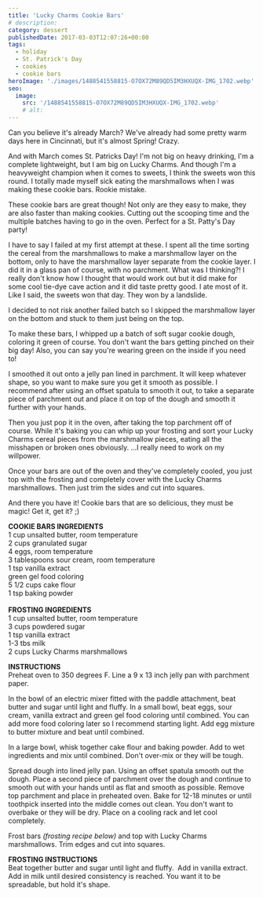 ```yaml
---
title: 'Lucky Charms Cookie Bars'
# description:
category: dessert
publishedDate: 2017-03-03T12:07:26+00:00
tags:
  - holiday
  - St. Patrick's Day
  - cookies
  - cookie bars
heroImage: './images/1488541558815-O7OX72M89QD5IM3HXUQX-IMG_1702.webp'
seo:
  image:
    src: '/1488541558815-O7OX72M89QD5IM3HXUQX-IMG_1702.webp'
    # alt:
---
```



<div class="sqs-html-content">
	<p>
		Can you believe it's already March? We've already had some pretty warm days
		here in Cincinnati, but it's almost Spring! Crazy. 
	</p>
	<p>
		And with March comes St. Patricks Day! I'm not big on heavy drinking, I'm a
		complete lightweight, but I am big on Lucky Charms. And though I'm a
		heavyweight champion when it comes to sweets, I think the sweets won this
		round. I totally made myself sick eating the marshmallows when I was making
		these cookie bars. Rookie mistake. 
	</p>
</div>
<div
	class="image-block-outer-wrapper layout-caption-hidden design-layout-inline"
	data-test="image-block-inline-outer-wrapper"
>
	<figure class="sqs-block-image-figure intrinsic">
		<div
			class="image-block-wrapper"
			data-animation-role="image"
			data-animation-override=""
		>
			<div class="sqs-image-shape-container-element has-aspect-ratio">
				<Picture
					src={ContentImage1}
					alt="Lucky Charms Cookie Bars | Sarah Makes Stuff"
				></Picture>
			</div>
		</div>
	</figure>
</div>
<div class="sqs-html-content">
	<p>
		These cookie bars are great though! Not only are they easy to make, they are
		also faster than making cookies. Cutting out the scooping time and the
		multiple batches having to go in the oven. Perfect for a St. Patty's Day
		party!
	</p>
	<p>
		I have to say I failed at my first attempt at these. I spent all the time
		sorting the cereal from the marshmallows to make a marshmallow layer on the
		bottom, only to have the marshmallow layer separate from the cookie layer. I
		did it in a glass pan of course, with no parchment. What was I thinking?! I
		really don't know how I thought that would work out but it did make for some
		cool tie-dye cave action and it did taste pretty good. I ate most of it.
		Like I said, the sweets won that day. They won by a landslide. 
	</p>
	<p>
		I decided to not risk another failed batch so I skipped the marshmallow
		layer on the bottom and stuck to them just being on the top.
	</p>
</div>
<div
	class="image-block-outer-wrapper layout-caption-hidden design-layout-inline"
	data-test="image-block-inline-outer-wrapper"
>
	<figure class="sqs-block-image-figure intrinsic">
		<div
			class="image-block-wrapper"
			data-animation-role="image"
			data-animation-override=""
		>
			<div class="sqs-image-shape-container-element has-aspect-ratio">
				<Picture
					src={ContentImage2}
					alt="Lucky Charms Cookie Bars | Sarah Makes Stuff"
				></Picture>
			</div>
		</div>
	</figure>
</div>
<div class="sqs-html-content">
	<p>
		To make these bars, I whipped up a batch of soft sugar cookie dough,
		coloring it green of course. You don't want the bars getting pinched on
		their big day! Also, you can say you're wearing green on the inside if you
		need to! 
	</p>
	<p>
		I smoothed it out onto a jelly pan lined in parchment. It will keep whatever
		shape, so you want to make sure you get it smooth as possible. I recommend
		after using an offset spatula to smooth it out, to take a separate piece of
		parchment out and place it on top of the dough and smooth it further with
		your hands. 
	</p>
	<p>
		Then you just pop it in the oven, after taking the top parchment off of
		course. While it's baking you can whip up your frosting and sort your Lucky
		Charms cereal pieces from the marshmallow pieces, eating all the misshapen
		or broken ones obviously. ...I really need to work on my willpower. 
	</p>
</div>
<div
	class="image-block-outer-wrapper layout-caption-hidden design-layout-inline"
	data-test="image-block-inline-outer-wrapper"
>
	<figure class="sqs-block-image-figure intrinsic">
		<div
			class="image-block-wrapper"
			data-animation-role="image"
			data-animation-override=""
		>
			<div class="sqs-image-shape-container-element has-aspect-ratio">
				<Picture
					src={ContentImage3}
					alt="Lucky Charms Cookie Bars | Sarah Makes Stuff"
				></Picture>
			</div>
		</div>
	</figure>
</div>
<div class="sqs-html-content">
	<p>
		Once your bars are out of the oven and they've completely cooled, you just
		top with the frosting and completely cover with the Lucky Charms
		marshmallows. Then just trim the sides and cut into squares. 
	</p>
	<p>
		And there you have it! Cookie bars that are so delicious, they must be
		magic! Get it, get it? ;)
	</p>
</div>
<div
	class="image-block-outer-wrapper layout-caption-hidden design-layout-inline"
	data-test="image-block-inline-outer-wrapper"
>
	<figure class="sqs-block-image-figure intrinsic">
		<div
			class="image-block-wrapper"
			data-animation-role="image"
			data-animation-override=""
		>
			<div class="sqs-image-shape-container-element has-aspect-ratio">
				<Picture
					src={ContentImage4}
					alt="Lucky Charms Cookie Bars | Sarah Makes Stuff"
				></Picture>
			</div>
		</div>
	</figure>
</div>
<div
	class="image-block-outer-wrapper layout-caption-hidden design-layout-inline"
	data-test="image-block-inline-outer-wrapper"
>
	<figure class="sqs-block-image-figure intrinsic">
		<div
			class="image-block-wrapper"
			data-animation-role="image"
			data-animation-override=""
		>
			<div class="sqs-image-shape-container-element has-aspect-ratio">
				<Picture
					src={ContentImage5}
					alt="Lucky Charms Cookie Bars | Sarah Makes Stuff"
				></Picture>
			</div>
		</div>
	</figure>
</div>
<div class="sqs-html-content">
	<p>
		<strong>COOKIE BARS INGREDIENTS</strong>
		<br />1 cup unsalted butter, room temperature
		<br />2 cups granulated sugar
		<br />4 eggs, room temperature
		<br />3 tablespoons sour cream, room temperature
		<br />1 tsp vanilla extract
		<br />
		green gel food coloring
		<br />5 1/2 cups cake flour
		<br />1 tsp baking powder
		<br />
		<br />
		<strong>FROSTING INGREDIENTS</strong>
		<br />1 cup unsalted butter, room temperature
		<br />3 cups powdered sugar
		<br />1 tsp vanilla extract
		<br />
		1-3 tbs milk
		<br />2 cups Lucky Charms marshmallows
	</p>
	<p>
		<strong>INSTRUCTIONS</strong>
		<br />
		Preheat oven to 350 degrees F. Line a 9 x 13 inch jelly pan with parchment
		paper.
	</p>
	<p>
		In the bowl of an electric mixer fitted with the paddle attachment, beat
		butter and sugar until light and fluffy. In a small bowl, beat eggs, sour
		cream, vanilla extract and green gel food coloring until combined. You can
		add more food coloring later so I recommend starting light. Add egg mixture
		to butter mixture and beat until combined. 
	</p>
	<p>
		In a large bowl, whisk together cake flour and baking powder. Add to wet
		ingredients and mix until combined. Don't over-mix or they will be tough.
	</p>
	<p>
		Spread dough into lined jelly pan. Using an offset spatula smooth out the
		dough. Place a second piece of parchment over the dough and continue to
		smooth out with your hands until as flat and smooth as possible. Remove top
		parchment and place in preheated oven. Bake for 12-18 minutes or until
		toothpick inserted into the middle comes out clean. You don't want to
		overbake or they will be dry. Place on a cooling rack and let cool
		completely. 
	</p>
	<p>
		Frost bars <em>(frosting recipe below) </em>and top with Lucky Charms
		marshmallows. Trim edges and cut into squares.
	</p>
	<p>
		<strong>FROSTING INSTRUCTIONS</strong>
		<br />
		Beat together butter and sugar until light and fluffy.  Add in vanilla
		extract. Add in milk until desired consistency is reached. You want it to be
		spreadable, but hold it's shape.
	</p>
</div>
